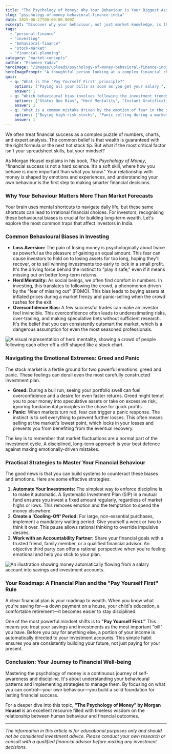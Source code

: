 ```yaml
---
title: "The Psychology of Money: Why Your Behaviour is Your Biggest Asset"
slug: "psychology-of-money-behavioral-finance-india"
date: 2025-06-27T00:00:00.000Z
excerpt: "Discover why your behaviour, not just market knowledge, is the key to financial success. Learn to identify and overcome common psychological traps that affect Indian investors."
tags:
  - "personal-finance"
  - "investing"
  - "behavioral-finance"
  - "stock-market"
  - "financial-planning"
category: "market-concepts"
author: "Praveen Yadav"
heroImage: "/images/uploads/psychology-of-money-behavioral-finance-india/hero-image.jpg"
heroImagePrompt: "A thoughtful person looking at a complex financial chart that morphs into a maze inside a human brain, symbolizing the psychology of money."
quiz:
  - q: "What is the 'Pay Yourself First' principle?"
    options: ["Paying all your bills as soon as you get your salary.", "Treating savings and investments as the first and most important 'expense'.", "Spending on yourself first before paying for necessities."]
    answer: 1
  - q: "Which behavioural bias involves following the investment trends of a large group?"
    options: ["Status Quo Bias", "Herd Mentality", "Instant Gratification"]
    answer: 1
  - q: "What is a common mistake driven by the emotion of fear in the stock market?"
    options: ["Buying high-risk stocks", "Panic selling during a market crash", "Holding onto investments for too long"]
    answer: 1
---
```


We often treat financial success as a complex puzzle of numbers, charts, and expert analysis. The common belief is that wealth is guaranteed with the right formula or the next hot stock tip. But what if the most critical factor isn't your spreadsheet skills, but your mindset?

As Morgan Housel explains in his book, *The Psychology of Money*, "financial success is not a hard science. It’s a soft skill, where how you behave is more important than what you know." Your relationship with money is shaped by emotions and experiences, and understanding your own behaviour is the first step to making smarter financial decisions.

### Why Your Behaviour Matters More Than Market Forecasts

Your brain uses mental shortcuts to navigate daily life, but these same shortcuts can lead to irrational financial choices. For investors, recognising these behavioural biases is crucial for building long-term wealth. Let's explore the most common traps that affect investors in India.

### Common Behavioural Biases in Investing

*   **Loss Aversion:** The pain of losing money is psychologically about twice as powerful as the pleasure of gaining an equal amount. This fear can cause investors to hold on to losing assets for too long, hoping they'll recover, or to sell winning investments too early to lock in a small profit. It's the driving force behind the instinct to "play it safe," even if it means missing out on better long-term returns.
*   **Herd Mentality:** As social beings, we often find comfort in numbers. In investing, this translates to following the crowd, a phenomenon driven by the "fear of missing out" (FOMO). This bias leads to buying assets at inflated prices during a market frenzy and panic-selling when the crowd rushes for the exit.
*   **Overconfidence Bias:** A few successful trades can make an investor feel invincible. This overconfidence often leads to underestimating risks, over-trading, and making speculative bets without sufficient research. It's the belief that you can consistently outsmart the market, which is a dangerous assumption for even the most seasoned professionals.

![A visual representation of herd mentality, showing a crowd of people following each other off a cliff shaped like a stock chart.](/images/uploads/psychology-of-money-behavioral-finance-india/herd-mentality.png)

### Navigating the Emotional Extremes: Greed and Panic

The stock market is a fertile ground for two powerful emotions: greed and panic. These feelings can derail even the most carefully constructed investment plan.

*   **Greed:** During a bull run, seeing your portfolio swell can fuel overconfidence and a desire for even faster returns. Greed might tempt you to pour money into speculative assets or take on excessive risk, ignoring fundamental principles in the chase for quick profits.
*   **Panic:** When markets turn red, fear can trigger a panic response. The instinct is to sell everything to prevent further losses. This often means selling at the market's lowest point, which locks in your losses and prevents you from benefiting from the eventual recovery.

The key is to remember that market fluctuations are a normal part of the investment cycle. A disciplined, long-term approach is your best defence against making emotionally-driven mistakes.

### Practical Strategies to Master Your Financial Behaviour

The good news is that you can build systems to counteract these biases and emotions. Here are some effective strategies:

1.  **Automate Your Investments:** The simplest way to enforce discipline is to make it automatic. A Systematic Investment Plan (SIP) in a mutual fund ensures you invest a fixed amount regularly, regardless of market highs or lows. This removes emotion and the temptation to spend the money elsewhere.
2.  **Create a 'Cooling-Off' Period:** For large, non-essential purchases, implement a mandatory waiting period. Give yourself a week or two to think it over. This pause allows rational thinking to override impulsive desires.
3.  **Work with an Accountability Partner:** Share your financial goals with a trusted friend, family member, or a qualified financial advisor. An objective third party can offer a rational perspective when you're feeling emotional and help you stick to your plan.

![An illustration showing money automatically flowing from a salary account into savings and investment accounts.](/images/uploads/psychology-of-money-behavioral-finance-india/automate-savings.png)

### Your Roadmap: A Financial Plan and the "Pay Yourself First" Rule

A clear financial plan is your roadmap to wealth. When you know what you're saving for—a down payment on a house, your child's education, a comfortable retirement—it becomes easier to stay disciplined.

One of the most powerful mindset shifts is to **"Pay Yourself First."** This means you treat your savings and investments as the most important "bill" you have. Before you pay for anything else, a portion of your income is automatically directed to your investment accounts. This simple habit ensures you are consistently building your future, not just paying for your present.

### Conclusion: Your Journey to Financial Well-being

Mastering the psychology of money is a continuous journey of self-awareness and discipline. It's about understanding your behavioural patterns and implementing strategies to manage them. By focusing on what you can control—your own behaviour—you build a solid foundation for lasting financial success.

For a deeper dive into this topic, **"The Psychology of Money" by Morgan Housel** is an excellent resource filled with timeless wisdom on the relationship between human behaviour and financial outcomes.

---
*The information in this article is for educational purposes only and should not be considered investment advice. Please conduct your own research or consult with a qualified financial advisor before making any investment decisions.*